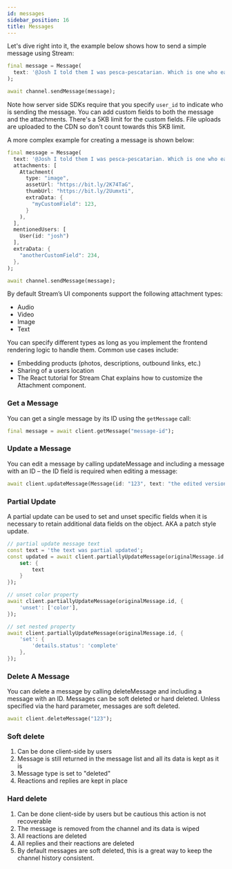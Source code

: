 ```yaml
---
id: messages
sidebar_position: 16
title: Messages
---
```


Let's dive right into it, the example below shows how to send a simple message using Stream:

```dart
final message = Message(
  text: '@Josh I told them I was pesca-pescatarian. Which is one who eats solely fish who eat other fish.'
);

await channel.sendMessage(message);
```

Note how server side SDKs require that you specify `user_id` to indicate who is sending the message.
You can add custom fields to both the message and the attachments.
There's a 5KB limit for the custom fields.
File uploads are uploaded to the CDN so don't count towards this 5KB limit.

A more complex example for creating a message is shown below:

```dart
final message = Message(
  text: '@Josh I told them I was pesca-pescatarian. Which is one who eats solely fish who eat other fish.',
  attachments: [
    Attachment(
      type: "image",
      assetUrl: "https://bit.ly/2K74TaG",
      thumbUrl: "https://bit.ly/2Uumxti",
      extraData: {
        "myCustomField": 123,
      }
    ),
  ],
  mentionedUsers: [
    User(id: "josh")
  ],
  extraData: {
    "anotherCustomField": 234,
  },
);

await channel.sendMessage(message);
```

By default Stream’s UI components support the following attachment types:

* Audio
* Video
* Image
* Text

You can specify different types as long as you implement the frontend rendering logic to handle them. Common use cases include:

* Embedding products (photos, descriptions, outbound links, etc.)
* Sharing of a users location
* The React tutorial for Stream Chat explains how to customize the Attachment component.

### Get a Message

You can get a single message by its ID using the `getMessage` call:

```dart
final message = await client.getMessage("message-id");
```

### Update a Message

You can edit a message by calling updateMessage and including a message with an ID – the ID field is required when editing a message:

```dart
await client.updateMessage(Message(id: "123", text: "the edited version of my text"));
```

### Partial Update

A partial update can be used to set and unset specific fields when it is necessary to retain additional data fields on the object.
AKA a patch style update.

```dart
// partial update message text
const text = 'the text was partial updated';
const updated = await client.partiallyUpdateMessage(originalMessage.id, {
    set: {
        text
    }
});

// unset color property
await client.partiallyUpdateMessage(originalMessage.id, {
    'unset': ['color'],
});

// set nested property
await client.partiallyUpdateMessage(originalMessage.id, {
    'set': {
        'details.status': 'complete'
    },
});
```

### Delete A Message

You can delete a message by calling deleteMessage  and including a message with an ID. Messages can be soft deleted or hard deleted. Unless specified via the hard parameter, messages are soft deleted.

```dart
await client.deleteMessage("123");
```

### Soft delete

1.  Can be done client-side by users
2.  Message is still returned in the message list and all its data is kept as it is
3.  Message type is set to "deleted"
4.  Reactions and replies are kept in place

### Hard delete

1.  Can be done client-side by users but be cautious this action is not recoverable
2.  The message is removed from the channel and its data is wiped
3.  All reactions are deleted
4.  All replies and their reactions are deleted
5.  By default messages are soft deleted, this is a great way to keep the channel history consistent.